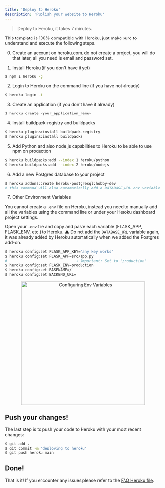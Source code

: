 ```yaml
---
title: 'Deploy to Heroku'
description: 'Publish your website to Heroku'
---
```


> Deploy to Heroku, it takes 7 minutes.

This template is 100% compatible with Heroku, just make sure to understand and execute the following steps.

0. Create an account on heroku.com, do not create a project, you will do that later, all you need is email and password set.

1. Install Heroku (if you don't have it yet)
```bash
$ npm i heroku -g
```

2. Login to Heroku on the command line (if you have not already)
```bash
$ heroku login -i
```

3. Create an application (if you don't have it already)
```bash
$ heroku create <your_application_name>
```

4. Install buildpack-registry and buildpacks
```bash
$ heroku plugins:install buildpack-registry
$ heroku plugins:install buildpacks 
```

5. Add Python and also node.js capabilities to Heroku to be able to use npm on production
```bash
$ heroku buildpacks:add --index 1 heroku/python
$ heroku buildpacks:add --index 2 heroku/nodejs
```

6. Add a new Postgres database to your project
```bash
$ heroku addons:create heroku-postgresql:hobby-dev
# this command will also automatically add a DATABASE_URL env variable with the Postgres database url
```

7. Other Environment Variables

You cannot create a `.env` file on Heroku, instead you need to manually add all the variables using the command line or under your Heroku dashboard project settings.

Open your `.env` file and copy and paste each variable (FLASK_APP, FLASK_ENV, etc.) to Heroku. ⚠️ Do not add the `DATABASE_URL` variable again, it was already added by Heroku automatically when we added the Postgres add-on.

```bash
$ heroku config:set FLASK_APP_KEY="any key works"
$ heroku config:set FLASK_APP=src/app.py
#                               ↓ Important: Set to "production"
$ heroku config:set FLASK_ENV=production 
$ heroku config:set BASENAME=/
$ heroku config:set BACKEND_URL=
```

<p align="center">
<img width="400px" alt="Configuring Env Variables" src="https://github.com/4GeeksAcademy/flask-rest-hello/blob/master/docs/assets/env_variables.gif?raw=true" />
</p>

## Push your changes!

The last step is to push your code to Heroku with your most recent changes:

```bash
$ git add .
$ git commit -m 'deploying to heroku'
$ git push heroku main
```

## Done!

That is it! If you encounter any issues please refer to the [FAQ Heroku file](./FAQ_HEROKU.md).
